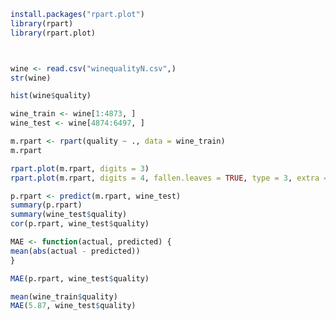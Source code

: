 ```r
install.packages("rpart.plot")
library(rpart)
library(rpart.plot)



wine <- read.csv("winequalityN.csv",)
str(wine)

hist(wine$quality)

wine_train <- wine[1:4873, ]
wine_test <- wine[4874:6497, ]

m.rpart <- rpart(quality ~ ., data = wine_train)
m.rpart

rpart.plot(m.rpart, digits = 3)
rpart.plot(m.rpart, digits = 4, fallen.leaves = TRUE, type = 3, extra = 101)

p.rpart <- predict(m.rpart, wine_test)
summary(p.rpart)
summary(wine_test$quality)
cor(p.rpart, wine_test$quality)

MAE <- function(actual, predicted) {
mean(abs(actual - predicted))
}

MAE(p.rpart, wine_test$quality)

mean(wine_train$quality)
MAE(5.87, wine_test$quality)










```